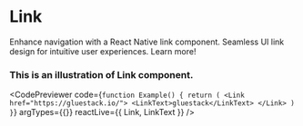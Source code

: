 
# Link

Enhance navigation with a React Native link component. Seamless UI link design for intuitive user experiences. Learn more!


### This is an illustration of Link component.
<CodePreviewer
  code={`function Example() {
  return (
    <Link href="https://gluestack.io/">
      <LinkText>gluestack</LinkText>
    </Link>
  )
}`}
  argTypes={{}}
  reactLive={{ Link, LinkText }}
/>